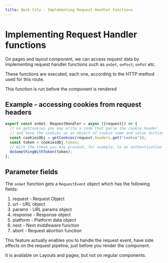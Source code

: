 ```yaml
---
title: Qwik City - Implementing Request Handler Functions
---
```

# Implementing Request Handler functions

On pages and layout component, we can access request data by implementing request handler functions such as ``onGet``, ``onPost``, ``onPut`` etc.

These functions are executed, each one, according to the HTTP method used for this route. 

This function is run before the component is rendered 
## Example - accessing cookies from request headers
```typescript
export const onGet: RequestHandler = async ({request}) => {
  // on getCookies you may write a code that parse the cookie header 
  // and have the cookies as an object of cookie name and value dictionary. 
  const cookiesObj = getCookies(request.headers.get("cookie"));
  const token = cookiesObj.token;
  // With the token you may proceed, for example, to an authentication required API
  doSomethingWithToken(token);
};
```

## Parameter fields

The ``onGet`` function gets a ``RequestEvent`` object which has the following fields:
1. request - Request Object
2. url - URL object
3. params - URL params object
4. response - Response object
5. platform - Platform data object
6. next - Next middleware function
7. abort - Request abortion function 


This feature actually enables you to handle the request event, have side effects on the request pipeline, just before you render the component.

It is available on Layouts and pages, but not on regular components.  